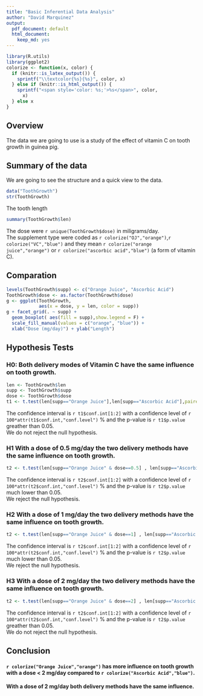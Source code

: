 ```yaml
---
title: "Basic Inferential Data Analysis"
author: "David Marquinez"
output:
  pdf_document: default
  html_document:
    keep_md: yes
---
```

```r
library(R.utils)
library(ggplot2)
colorize <- function(x, color) {
  if (knitr::is_latex_output()) {
    sprintf("\\textcolor{%s}{%s}", color, x)
  } else if (knitr::is_html_output()) {
    sprintf("<span style='color: %s;'>%s</span>", color, 
      x)
  } else x
}
```

## Overview  

The data we are going to use is a study of the effect of vitamin C on tooth growth in guinea pig.  

## Summary of the data  

We are going to see the structure and a quick view to the data.
```r
data("ToothGrowth")
str(ToothGrowth)
```  
The tooth length 
```r
summary(ToothGrowth$len)
```  
The dose were `r unique(ToothGrowth$dose)` in miligrams/day.  
The supplement type were coded as `r colorize("OJ","orange")`,`r colorize("VC","blue")` and they mean `r colorize("orange juice","orange")` or `r colorize("ascorbic acid","blue")` (a form of vitamin C).  

## Comparation   

```r
levels(ToothGrowth$supp) <- c("Orange Juice", "Ascorbic Acid")
ToothGrowth$dose <- as.factor(ToothGrowth$dose)
g <- ggplot(ToothGrowth, 
            aes(x = dose, y = len, color = supp))
g + facet_grid(. ~ supp) + 
  geom_boxplot( aes(fill = supp),show.legend = F) +
  scale_fill_manual(values = c("orange", "blue")) +
  xlab("Dose (mg/day)") + ylab("Length")
```  

## Hypothesis Tests  

### H0: Both delivery modes of Vitamin C have the same influence on tooth growth. 

```r
len <- ToothGrowth$len
supp <- ToothGrowth$supp
dose <- ToothGrowth$dose
t1 <- t.test(len[supp=="Orange Juice"],len[supp=="Ascorbic Acid"],paired=F,conf.level = 0.95)
```  

The confidence interval is `r t1$conf.int[1:2]` with a confidence level of `r 100*attr(t1$conf.int,"conf.level")` % and the p-value is `r t1$p.value` greather than 0.05.  
We do not reject the null hypothesis.  

### H1 With a dose of 0.5 mg/day the two delivery methods have the same influence on tooth growth.  
```r
t2 <- t.test(len[supp=="Orange Juice" & dose==0.5] , len[supp=="Ascorbic Acid" & dose==0.5], paired=F, conf.level = 0.95)
```  

The confidence interval is `r t2$conf.int[1:2]` with a confidence level of `r 100*attr(t2$conf.int,"conf.level")` % and the p-value is `r t2$p.value` much lower than 0.05.  
We  reject the null hypothesis.  

### H2 With a dose of 1 mg/day the two delivery methods have the same influence on tooth growth.  
```r
t2 <- t.test(len[supp=="Orange Juice" & dose==1] , len[supp=="Ascorbic Acid" & dose==1], paired=F, conf.level = 0.95)
```  

The confidence interval is `r t2$conf.int[1:2]` with a confidence level of `r 100*attr(t2$conf.int,"conf.level")` % and the p-value is `r t2$p.value` much lower than 0.05.  
We  reject the null hypothesis.  

### H3 With a dose of 2 mg/day the two delivery methods have the same influence on tooth growth.  
```r
t2 <- t.test(len[supp=="Orange Juice" & dose==2] , len[supp=="Ascorbic Acid" & dose==2], paired=F, conf.level = 0.95)
```  

The confidence interval is `r t2$conf.int[1:2]` with a confidence level of `r 100*attr(t2$conf.int,"conf.level")` % and the p-value is `r t2$p.value` greather than 0.05.  
We  do not reject the null hypothesis.

## Conclusion  
#### **`r colorize("Orange Juice","orange")`** has more influence on tooth growth with a dose < 2 mg/day compared to **`r colorize("Ascorbic Acid","blue")`**.  
#### With a dose of 2 mg/day both delivery methods have the same influence.